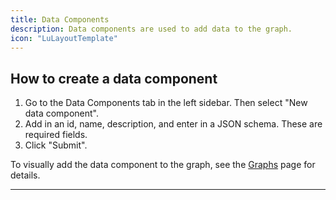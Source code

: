 ```yaml
---
title: Data Components
description: Data components are used to add data to the graph.
icon: "LuLayoutTemplate"
---
```


<Snippet file="multi-agent-framework/what-are-data-components.mdx" />

## How to create a data component

1. Go to the Data Components tab in the left sidebar. Then select "New data component".
2. Add in an id, name, description, and enter in a JSON schema. These are required fields.
3. Click "Submit".

To visually add the data component to the graph, see the [Graphs](/visual-builder/graphs#adding-data-components) page for details.

---
